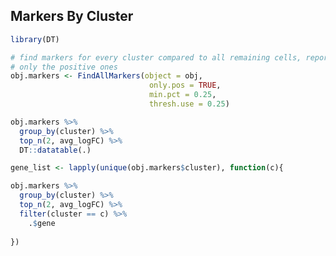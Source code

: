 
## Markers By Cluster

```r
library(DT)

# find markers for every cluster compared to all remaining cells, report
# only the positive ones
obj.markers <- FindAllMarkers(object = obj, 
                               only.pos = TRUE, 
                               min.pct = 0.25, 
                               thresh.use = 0.25)

obj.markers %>% 
  group_by(cluster) %>% 
  top_n(2, avg_logFC) %>%
  DT::datatable(.)

gene_list <- lapply(unique(obj.markers$cluster), function(c){

obj.markers %>% 
  group_by(cluster) %>% 
  top_n(2, avg_logFC) %>%
  filter(cluster == c) %>% 
    .$gene
  
})

```
